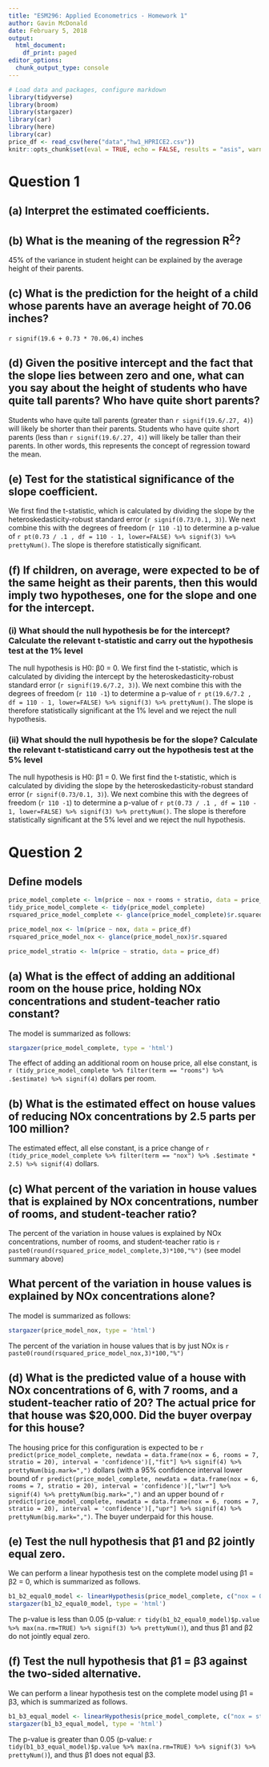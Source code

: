 ```yaml
---
title: "ESM296: Applied Econometrics - Homework 1"
author: Gavin McDonald
date: February 5, 2018
output:
  html_document:
    df_print: paged
editor_options:
  chunk_output_type: console
---
```



```r
# Load data and packages, configure markdown
library(tidyverse)
library(broom)
library(stargazer)
library(car)
library(here)
library(car)
price_df <- read_csv(here("data","hw1_HPRICE2.csv"))
knitr::opts_chunk$set(eval = TRUE, echo = FALSE, results = "asis", warning=FALSE)
```

# Question 1
## (a) Interpret the estimated coefficients.

## (b) What is the meaning of the regression R^2^?
45% of the variance in student height can be explained by the average height of their parents.

## (c) What is the prediction for the height of a child whose parents have an average height of 70.06 inches?
`r signif(19.6 + 0.73 * 70.06,4)` inches

## (d) Given the positive intercept and the fact that the slope lies between zero and one, what can you say about the height of students who have quite tall parents? Who have quite short parents?
Students who have quite tall parents (greater than `r signif(19.6/.27, 4)`) will likely be shorter than their parents. Students who have quite short parents (less than `r signif(19.6/.27, 4)`) will likely be taller than their parents. In other words, this represents the concept of regression toward the mean.

## (e) Test for the statistical significance of the slope coefficient.
We first find the t-statistic, which is calculated by dividing the slope by the heteroskedasticity-robust standard error (`r signif(0.73/0.1, 3)`). We next combine this with the degrees of freedom (`r 110 -1`) to determine a p-value of `r pt(0.73 / .1 , df = 110 - 1, lower=FALSE) %>% signif(3) %>% prettyNum()`. The slope is therefore statistically significant.

## (f) If children, on average, were expected to be of the same height as their parents, then this would imply two hypotheses, one for the slope and one for the intercept.

### (i) What should the null hypothesis be for the intercept? Calculate the relevant t-statistic and carry out the hypothesis test at the 1% level
The null hypothesis is H0: β0 = 0. We first find the t-statistic, which is calculated by dividing the intercept by the heteroskedasticity-robust standard error (`r signif(19.6/7.2, 3)`). We next combine this with the degrees of freedom (`r 110 -1`) to determine a p-value of `r pt(19.6/7.2 , df = 110 - 1, lower=FALSE) %>% signif(3) %>% prettyNum()`. The slope is therefore statistically significant at the 1% level and we reject the null hypothesis.

### (ii) What should the null hypothesis be for the slope? Calculate the relevant t-statisticand carry out the hypothesis test at the 5% level
The null hypothesis is H0: β1 = 0. We first find the t-statistic, which is calculated by dividing the slope by the heteroskedasticity-robust standard error (`r signif(0.73/0.1, 3)`). We next combine this with the degrees of freedom (`r 110 -1`) to determine a p-value of `r pt(0.73 / .1 , df = 110 - 1, lower=FALSE) %>% signif(3) %>% prettyNum()`. The slope is therefore statistically significant at the 5% level and we reject the null hypothesis.

# Question 2
## Define models
```r
price_model_complete <- lm(price ~ nox + rooms + stratio, data = price_df)
tidy_price_model_complete <- tidy(price_model_complete)
rsquared_price_model_complete <- glance(price_model_complete)$r.squared

price_model_nox <- lm(price ~ nox, data = price_df)
rsquared_price_model_nox <- glance(price_model_nox)$r.squared

price_model_stratio <- lm(price ~ stratio, data = price_df)
```

## (a) What is the effect of adding an additional room on the house price, holding NOx concentrations and student-teacher ratio constant?
The model is summarized as follows:

```r
stargazer(price_model_complete, type = 'html')
```

The effect of adding an additional room on house price, all else constant, is `r (tidy_price_model_complete %>% filter(term == "rooms") %>% .$estimate) %>% signif(4)` dollars per room.

## (b) What is the estimated effect on house values of reducing NOx concentrations by 2.5 parts per 100 million?

The estimated effect, all else constant, is a price change of `r (tidy_price_model_complete %>% filter(term == "nox") %>% .$estimate * 2.5) %>% signif(4)` dollars.

## (c) What percent of the variation in house values that is explained by NOx concentrations, number of rooms, and student-teacher ratio? 
The percent of the variation in house values is explained by NOx concentrations, number of rooms, and student-teacher ratio is `r paste0(round(rsquared_price_model_complete,3)*100,"%")` (see model summary above)

## What percent of the variation in house values is explained by NOx concentrations alone?
The model is summarized as follows:

```r
stargazer(price_model_nox, type = 'html')
```

The percent of the variation in house values that is by just NOx is `r paste0(round(rsquared_price_model_nox,3)*100,"%")`

## (d) What is the predicted value of a house with NOx concentrations of 6, with 7 rooms, and a student-teacher ratio of 20? The actual price for that house was $20,000. Did the buyer overpay for this house?
The housing price for this configuration is expected to be `r predict(price_model_complete, newdata = data.frame(nox = 6, rooms = 7, stratio = 20), interval = 'confidence')[,"fit"] %>% signif(4) %>% prettyNum(big.mark=",")` dollars (with a 95% confidence interval lower bound of `r predict(price_model_complete, newdata = data.frame(nox = 6, rooms = 7, stratio = 20), interval = 'confidence')[,"lwr"] %>% signif(4) %>% prettyNum(big.mark=",")` and an upper bound of `r predict(price_model_complete, newdata = data.frame(nox = 6, rooms = 7, stratio = 20), interval = 'confidence')[,"upr"] %>% signif(4) %>% prettyNum(big.mark=",")`. The buyer underpaid for this house.

## (e) Test the null hypothesis that β1 and β2 jointly equal zero.
We can perform a linear hypothesis test on the complete model using β1 = β2 = 0, which is summarized as follows.

```r
b1_b2_equal0_model <- linearHypothesis(price_model_complete, c("nox = 0", "rooms = 0"))
stargazer(b1_b2_equal0_model, type = 'html')
```
The p-value is less than 0.05 (p-value: `r tidy(b1_b2_equal0_model)$p.value %>% max(na.rm=TRUE) %>% signif(3) %>% prettyNum()`), and thus β1 and β2 do not jointly equal zero.

## (f) Test the null hypothesis that β1 = β3 against the two-sided alternative.
We can perform a linear hypothesis test on the complete model using β1 = β3, which is summarized as follows.

```r
b1_b3_equal_model <- linearHypothesis(price_model_complete, c("nox = stratio"))
stargazer(b1_b3_equal_model, type = 'html')
```
The p-value is greater than 0.05 (p-value: `r tidy(b1_b3_equal_model)$p.value %>% max(na.rm=TRUE) %>% signif(3) %>% prettyNum()`), and thus β1 does not equal β3.
